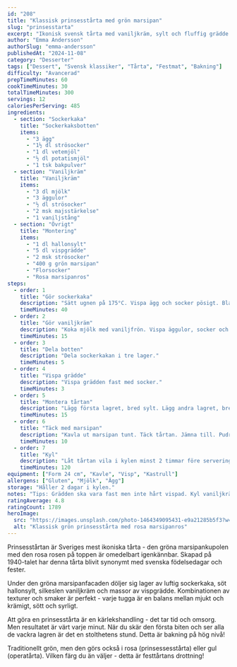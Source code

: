 ```yaml
---
id: "208"
title: "Klassisk prinsesstårta med grön marsipan"
slug: "prinsesstarta"
excerpt: "Ikonisk svensk tårta med vaniljkräm, sylt och fluffig grädde under grön marsipan. Festens drottning!"
author: "Emma Andersson"
authorSlug: "emma-andersson"
publishedAt: "2024-11-08"
category: "Desserter"
tags: ["Dessert", "Svensk klassiker", "Tårta", "Festmat", "Bakning"]
difficulty: "Avancerad"
prepTimeMinutes: 60
cookTimeMinutes: 30
totalTimeMinutes: 300
servings: 12
caloriesPerServing: 485
ingredients:
  - section: "Sockerkaka"
    title: "Sockerkaksbotten"
    items:
      - "3 ägg"
      - "1½ dl strösocker"
      - "1 dl vetemjöl"
      - "½ dl potatismjöl"
      - "1 tsk bakpulver"
  - section: "Vaniljkräm"
    title: "Vaniljkräm"
    items:
      - "3 dl mjölk"
      - "3 äggulor"
      - "½ dl strösocker"
      - "2 msk majsstärkelse"
      - "1 vaniljstång"
  - section: "Övrigt"
    title: "Montering"
    items:
      - "1 dl hallonsylt"
      - "5 dl vispgrädde"
      - "2 msk strösocker"
      - "400 g grön marsipan"
      - "Florsocker"
      - "Rosa marsipanros"
steps:
  - order: 1
    title: "Gör sockerkaka"
    description: "Sätt ugnen på 175°C. Vispa ägg och socker pösigt. Blanda torra ingredienser och vänd ner. Grädda i smord, brödad form i 25-30 min. Svalna."
    timeMinutes: 40
  - order: 2
    title: "Gör vaniljkräm"
    description: "Koka mjölk med vaniljfrön. Vispa äggulor, socker och majsstärkelse. Häll i mjölken. Koka under vispning tills tjock. Kyl med plast mot ytan."
    timeMinutes: 15
  - order: 3
    title: "Dela botten"
    description: "Dela sockerkakan i tre lager."
    timeMinutes: 5
  - order: 4
    title: "Vispa grädde"
    description: "Vispa grädden fast med socker."
    timeMinutes: 3
  - order: 5
    title: "Montera tårtan"
    description: "Lägg första lagret, bred sylt. Lägg andra lagret, bred vaniljkräm. Lägg tredje lagret. Täck hela tårtan med grädde i en kupol."
    timeMinutes: 15
  - order: 6
    title: "Täck med marsipan"
    description: "Kavla ut marsipan tunt. Täck tårtan. Jämna till. Pudra med florsocker och sätt rosa ros på toppen."
    timeMinutes: 10
  - order: 7
    title: "Kyl"
    description: "Låt tårtan vila i kylen minst 2 timmar före servering."
    timeMinutes: 120
equipment: ["Form 24 cm", "Kavle", "Visp", "Kastrull"]
allergens: ["Gluten", "Mjölk", "Ägg"]
storage: "Håller 2 dagar i kylen."
notes: "Tips: Grädden ska vara fast men inte hårt vispad. Kyl vaniljkrämen ordentligt så den inte smälter grädden. Marsipanen ska vara tunn - ca 3 mm. Fukta händerna lätt när du formar marsipanen över tårtan. Detta är en projekt-tårta - ta dig tid!"
ratingAverage: 4.8
ratingCount: 1789
heroImage:
  src: "https://images.unsplash.com/photo-1464349095431-e9a21285b5f3?w=1200&q=80"
  alt: "Klassisk grön prinsesstårta med rosa marsipanros"
---
```


Prinsesstårtan är Sveriges mest ikoniska tårta - den gröna marsipankupolen med den rosa rosen på toppen är omedelbart igenkännbar. Skapad på 1940-talet har denna tårta blivit synonymt med svenska födelsedagar och fester.

Under den gröna marsipanfacaden döljer sig lager av luftig sockerkaka, söt hallonsylt, silkeslen vaniljkräm och massor av vispgrädde. Kombinationen av texturer och smaker är perfekt - varje tugga är en balans mellan mjukt och krämigt, sött och syrligt.

Att göra en prinsesstårta är en kärlekshandling - det tar tid och omsorg. Men resultatet är värt varje minut. När du skär den första biten och ser alla de vackra lagren är det en stolthetens stund. Detta är bakning på hög nivå!

Traditionellt grön, men den görs också i rosa (prinsessesstårta) eller gul (operatårta). Vilken färg du än väljer - detta är festtårtans drottning!

